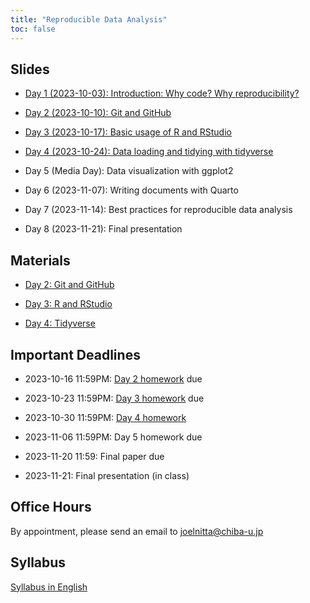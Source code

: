 ```yaml
---
title: "Reproducible Data Analysis"
toc: false
---
```


## Slides

- [Day 1 (2023-10-03): Introduction: Why code? Why reproducibility?](day1/index.qmd)

- [Day 2 (2023-10-10): Git and GitHub](day2/index.qmd)

- [Day 3 (2023-10-17): Basic usage of R and RStudio](day3/index.qmd)

- [Day 4 (2023-10-24): Data loading and tidying with tidyverse](day4/index.qmd)

- Day 5 (Media Day): Data visualization with ggplot2

<!-- [Day 5 (Media Day): Data visualization with ggplot2](day5/index.qmd) -->

- Day 6 (2023-11-07): Writing documents with Quarto

<!-- [Day 6 (2023-11-07): Writing documents with Quarto](day6/index.qmd) -->

- Day 7 (2023-11-14): Best practices for reproducible data analysis

<!-- - [Day 7 (2023-11-14): Best practices for reproducible data analysis](day7/index.qmd -->

- Day 8 (2023-11-21): Final presentation

<!-- [Day 8 (2023-11-21): Final presentation](day8/index.qmd) -->

## Materials

- [Day 2: Git and GitHub](https://github.com/data-analysis-chiba-2023/day02-git/blob/main/day02_intro_to_git.md)

- [Day 3: R and RStudio](https://github.com/data-analysis-chiba-2023/day03-r/blob/main/day03_intro_to_r.md)

- [Day 4: Tidyverse](https://github.com/data-analysis-chiba-2023/day04-tidy/blob/main/day04_tidy.md)

## Important Deadlines

- 2023-10-16 11:59PM: [Day 2 homework](https://github.com/data-analysis-chiba-2023/day02-git/blob/main/git_facts.md) due

- 2023-10-23 11:59PM: [Day 3 homework](https://github.com/data-analysis-chiba-2023/day03-r/blob/main/day03_homework.R) due

- 2023-10-30 11:59PM: [Day 4 homework](https://github.com/data-analysis-chiba-2023/day04-tidy/blob/main/day04_homework.R)

- 2023-11-06 11:59PM: Day 5 homework due

- 2023-11-20 11:59: Final paper due

- 2023-11-21: Final presentation (in class)

## Office Hours

By appointment, please send an email to <joelnitta@chiba-u.jp>

## Syllabus

[Syllabus in English](https://syllabus.gs.chiba-u.jp/2023/101101101076000/Z011531301/en_US)
